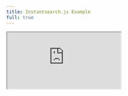 ```yaml
---
title: Instantsearch.js Example
full: true
---
```


<iframe
  src="https://codesandbox.io/embed/beta-instantsearch-js-searchkit-b2oo1u?fontsize=14&hidenavigation=1&theme=dark"
  style={{
    width: "100%",
    height: "100%",
    border: 0,
    overflow: "hidden",
    background: "rgb(21, 21, 21)",
  }}
  title="ISES - Basic Usage"
  allow="accelerometer; ambient-light-sensor; camera; encrypted-media; geolocation; gyroscope; hid; microphone; midi; payment; usb; vr; xr-spatial-tracking"
  sandbox="allow-autoplay allow-forms allow-modals allow-popups allow-presentation allow-same-origin allow-scripts"
/>

